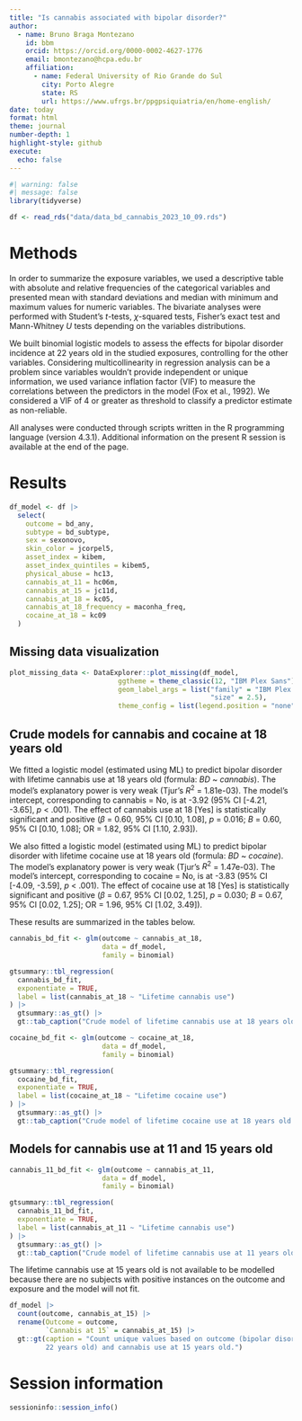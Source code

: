 ```yaml
---
title: "Is cannabis associated with bipolar disorder?"
author:
  - name: Bruno Braga Montezano
    id: bbm
    orcid: https://orcid.org/0000-0002-4627-1776
    email: bmontezano@hcpa.edu.br
    affiliation: 
      - name: Federal University of Rio Grande do Sul
        city: Porto Alegre
        state: RS
        url: https://www.ufrgs.br/ppgpsiquiatria/en/home-english/
date: today
format: html
theme: journal
number-depth: 1
highlight-style: github
execute: 
  echo: false
---
```


```r
#| warning: false
#| message: false
library(tidyverse)
```

```r
df <- read_rds("data/data_bd_cannabis_2023_10_09.rds")
```

# Methods

In order to summarize the exposure variables, we used a descriptive table with
absolute and relative frequencies of the categorical variables and presented
mean with standard deviations and median with minimum and maximum values for
numeric variables. The bivariate analyses were performed with Student’s $t$-tests,
$\chi$-squared tests, Fisher's exact test and Mann-Whitney $U$ tests depending on the
variables distributions.

We built binomial logistic models to assess the effects for bipolar disorder
incidence at 22 years old in the studied exposures, controlling for the other
variables. Considering multicollinearity in regression analysis can be a problem
since variables wouldn’t provide independent or unique information, we used
variance inflation factor (VIF) to measure the correlations between the
predictors in the model (Fox et al., 1992). We considered a VIF of 4 or greater
as threshold to classify a predictor estimate as non-reliable.

All analyses were conducted through scripts written in the R programming
language (version 4.3.1). Additional information on the present R session is
available at the end of the page.

# Results


```r
df_model <- df |> 
  select(
    outcome = bd_any,
    subtype = bd_subtype,
    sex = sexonovo,
    skin_color = jcorpel5,
    asset_index = kibem,
    asset_index_quintiles = kibem5,
    physical_abuse = hc13,
    cannabis_at_11 = hc06m,
    cannabis_at_15 = jc11d,
    cannabis_at_18 = kc05,
    cannabis_at_18_frequency = maconha_freq,
    cocaine_at_18 = kc09
  )
```

## Missing data visualization

```r
plot_missing_data <- DataExplorer::plot_missing(df_model,
                           ggtheme = theme_classic(12, "IBM Plex Sans"),
                           geom_label_args = list("family" = "IBM Plex Sans",
                                                  "size" = 2.5),
                           theme_config = list(legend.position = "none"))
```

## Crude models for cannabis and cocaine at 18 years old

We fitted a logistic model (estimated using ML) to predict bipolar disorder with
lifetime cannabis use at 18 years old (formula: $BD$ \~ $cannabis$). The model's
explanatory power is very weak (Tjur's $R^2$ = 1.81e-03). The model's intercept,
corresponding to cannabis = No, is at -3.92 (95% CI [-4.21,
-3.65], $p$ < .001). The effect of cannabis use at 18 [Yes] is
statistically significant and positive ($\beta$ = 0.60, 95% CI [0.10, 1.08], $p$
= 0.016; $B$ = 0.60, 95% CI [0.10, 1.08]; OR = 1.82, 95% CI [1.10, 2.93]).

We also fitted a logistic model (estimated using ML) to predict bipolar disorder
with lifetime cocaine use at 18 years old (formula: $BD$ \~ $cocaine$). The
model's explanatory power is very weak (Tjur's $R^2$ = 1.47e-03). The model's
intercept, corresponding to cocaine = No, is at -3.83 (95% CI [-4.09, -3.59],
$p$ < .001). The effect of cocaine use at 18 [Yes] is statistically significant
and positive ($\beta$ = 0.67, 95% CI [0.02, 1.25], $p$ = 0.030; $B$ = 0.67, 95%
CI [0.02, 1.25]; OR = 1.96, 95% CI [1.02, 3.49]).

These results are summarized in the tables below.

```r
cannabis_bd_fit <- glm(outcome ~ cannabis_at_18,
                       data = df_model,
                       family = binomial)

gtsummary::tbl_regression(
  cannabis_bd_fit,
  exponentiate = TRUE,
  label = list(cannabis_at_18 ~ "Lifetime cannabis use")
) |>
  gtsummary::as_gt() |>
  gt::tab_caption("Crude model of lifetime cannabis use at 18 years old and bipolar disorder onset at 22 years old.")

cocaine_bd_fit <- glm(outcome ~ cocaine_at_18,
                       data = df_model,
                       family = binomial)

gtsummary::tbl_regression(
  cocaine_bd_fit,
  exponentiate = TRUE,
  label = list(cocaine_at_18 ~ "Lifetime cocaine use")
) |> 
  gtsummary::as_gt() |> 
  gt::tab_caption("Crude model of lifetime cocaine use at 18 years old and bipolar disorder onset at 22 years old.")
```

## Models for cannabis use at 11 and 15 years old

```r
cannabis_11_bd_fit <- glm(outcome ~ cannabis_at_11,
                       data = df_model,
                       family = binomial)

gtsummary::tbl_regression(
  cannabis_11_bd_fit,
  exponentiate = TRUE,
  label = list(cannabis_at_11 ~ "Lifetime cannabis use")
) |>
  gtsummary::as_gt() |>
  gt::tab_caption("Crude model of lifetime cannabis use at 11 years old and bipolar disorder onset at 22 years old.")
```

The lifetime cannabis use at 15 years old is not available to be modelled because
there are no subjects with positive instances on the outcome and exposure and the
model will not fit.

```r
df_model |> 
  count(outcome, cannabis_at_15) |> 
  rename(Outcome = outcome,
         `Cannabis at 15` = cannabis_at_15) |> 
  gt::gt(caption = "Count unique values based on outcome (bipolar disorder at
         22 years old) and cannabis use at 15 years old.")
```

# Session information

```r
sessioninfo::session_info()
```

